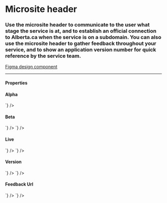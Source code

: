 
<Meta title="Components/Microsite Header" />

# Microsite header

### Use the microsite header to communicate to the user what stage the service is at, and to establish an official connection to Alberta.ca when the service is on a subdomain. You can also use the microsite header to gather feedback throughout your service, and to show an application version number for quick reference by the service team.

[Figma design component](https://www.figma.com/file/3pb2IK8s2QUqWieH79KdN7/%E2%9D%96-Components-%7C-DDI?node-id=4464%3A220168)

---

#### Properties

<Props>
  <Prop
    name="level"
    type="string"
    required="true"
  />
  <Prop
    name="version"
    type="string"
  />
  <Prop
    name="feedbackurl"
    type="string"
  />
</Props>

#### Alpha

<Story name="Alpha">
  <GoAMicrositeHeader level="alpha" />
</Story>

<Tabs>
  <Tab label="Web Component" hidden={true}>
    <CodeSnippet
      lang="html"
      code={`
      <goa-microsite-header level="alpha" version="v1.2.3" />
    `}
    />
  </Tab>
  <Tab label="Angular">
    <CodeSnippet
      lang="html"
      code={`
      <goa-microsite-header level="alpha" version="v1.2.3"></goa-microsite-header
    `}
    />
  </Tab>
  <Tab label="React">
    <CodeSnippet
      lang="jsx"
      code={`
      <GoAMicrositeHeader level="alpha" version="v1.2.3" />
    `}
    />
  </Tab>
</Tabs>

#### Beta

<Story name="Beta">
  <GoAMicrositeHeader level="beta" />
</Story>

<Tabs>
  <Tab label="Web Component" hidden={true}>
    <CodeSnippet
      lang="html"
      code={`
      <goa-microsite-header level="beta"/>
    `}
    />
  </Tab>
  <Tab label="Angular">
    <CodeSnippet
      lang="html"
      code={`
      <goa-microsite-header level="beta"></goa-microsite-header>
    `}
    />
  </Tab>
  <Tab label="React">
    <CodeSnippet
      lang="jsx"
      code={`
      <GoAMicrositeHeader level="beta"/>
    `}
    />
  </Tab>
</Tabs>

#### Live

<Story name="Live">
  <GoAMicrositeHeader level="live" />
</Story>

<Tabs>
  <Tab label="Web Component" hidden={true}>
    <CodeSnippet
      lang="html"
      code={`
      <goa-microsite-header level="live"/>
    `}
    />
  </Tab>
  <Tab label="Angular">
    <CodeSnippet
      lang="html"
      code={`
      <goa-microsite-header level="live"></goa-microsite-header>
    `}
    />
  </Tab>
  <Tab label="React">
    <CodeSnippet
      lang="jsx"
      code={`
      <GoAMicrositeHeader level="live"/>
    `}
    />
  </Tab>
</Tabs>

#### Version

<Story name="Version">
  <GoAMicrositeHeader level="alpha" version="v1.2.3" />
</Story>

<Tabs>
  <Tab label="Web Component" hidden={true}>
    <CodeSnippet
      lang="html"
      code={`
      <goa-microsite-header level="alpha" version="v1.2.3" />
    `}
    />
  </Tab>
  <Tab label="Angular">
    <CodeSnippet
      lang="html"
      code={`
      <goa-microsite-header level="alpha" version="v1.2.3"></goa-microsite-header>
    `}
    />
  </Tab>
  <Tab label="React">
    <CodeSnippet
      lang="jsx"
      code={`
      <GoAMicrositeHeader level="alpha" version="v1.2.3" />
    `}
    />
  </Tab>
</Tabs>

#### Feedback Url

<Story name="Feedback Url">
  <GoAMicrositeHeader
    level="alpha"
    version="v1.2.3"
    feedbackUrl="https://example.com/feedback"
  />
</Story>

<Tabs>
  <Tab label="Web Component" hidden={true}>
    <CodeSnippet
      lang="html"
      code={`
      <goa-microsite-header level="alpha" version="v1.2.3" feedbackurl="https://example.com/feedback" />
    `}
    />
  </Tab>
  <Tab label="Angular">
    <CodeSnippet
      lang="html"
      code={`
      <goa-microsite-header level="alpha" version="v1.2.3" feedbackurl="https://example.com/feedback"></goa-microsite-header>
    `}
    />
  </Tab>
  <Tab label="React">
    <CodeSnippet
      lang="jsx"
      code={`
      <GoAMicrositeHeader level="alpha" version="v1.2.3" feedbackUrl="https://example.com/feedback" />
    `}
    />
  </Tab>
</Tabs>
